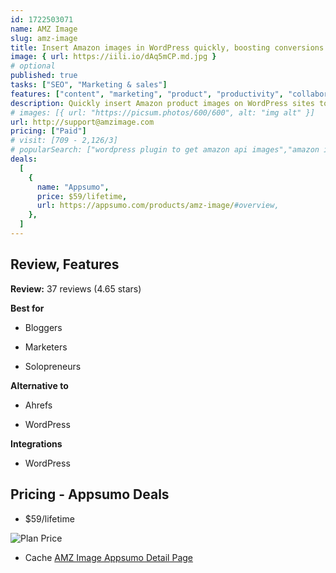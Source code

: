 ```yaml
---
id: 1722503071
name: AMZ Image
slug: amz-image
title: Insert Amazon images in WordPress quickly, boosting conversions and ensuring compliance
image: { url: https://iili.io/dAq5mCP.md.jpg }
# optional
published: true
tasks: ["SEO", "Marketing & sales"]
features: ["content", "marketing", "product", "productivity", "collaboration"]
description: Quickly insert Amazon product images on WordPress sites to save time and boost conversionsEnsure compliance and flexibility while earning more with an easy-to-use plugin
# images: [{ url: "https://picsum.photos/600/600", alt: "img alt" }]
url: http://support@amzimage.com
pricing: ["Paid"]
# visit: [709 - 2,126/3]
# popularSearch: ["wordpress plugin to get amazon api images","amazon image plugin","amzimage"]
deals:
  [
    {
      name: "Appsumo",
      price: $59/lifetime,
      url: https://appsumo.com/products/amz-image/#overview,
    },
  ]
---
```


## Review, Features

**Review:** 37 reviews (4.65 stars)

**Best for**

- Bloggers

- Marketers

- Solopreneurs

**Alternative to**

- Ahrefs

- WordPress

**Integrations**

- WordPress

## Pricing - Appsumo Deals

- $59/lifetime

<Img src="https://iili.io/dAxhPWB.png" alt="Plan Price" />

- Cache [AMZ Image Appsumo Detail Page](https://iili.io/dAxjlzQ.png)
